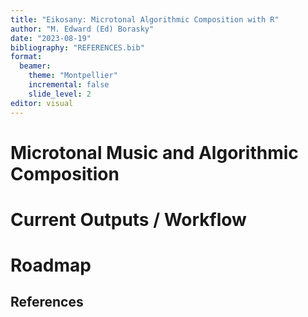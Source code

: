 ```yaml
---
title: "Eikosany: Microtonal Algorithmic Composition with R"
author: "M. Edward (Ed) Borasky"
date: "2023-08-19"
bibliography: "REFERENCES.bib"
format:
  beamer:
    theme: "Montpellier"
    incremental: false
    slide_level: 2
editor: visual
---
```


# Microtonal Music and Algorithmic Composition

# Current Outputs / Workflow

# Roadmap

## References
